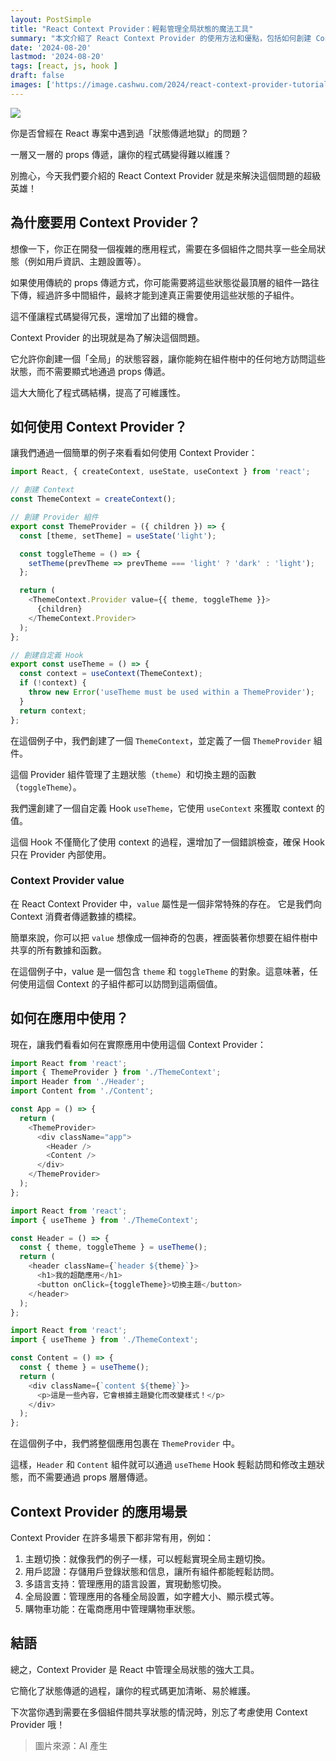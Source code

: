 ```yaml
---
layout: PostSimple
title: "React Context Provider：輕鬆管理全局狀態的魔法工具"
summary: "本文介紹了 React Context Provider 的使用方法和優點，包括如何創建 Context、Provider 組件和自定義 Hook，以及在實際應用中的使用示例和常見應用場景。"
date: '2024-08-20'
lastmod: '2024-08-20'
tags: [react, js, hook ]
draft: false
images: ['https://image.cashwu.com/2024/react-context-provider-tutorial/cover.webp']
---
```


![](https://image.cashwu.com/2024/react-context-provider-tutorial/cover.webp)


你是否曾經在 React 專案中遇到過「狀態傳遞地獄」的問題？

一層又一層的 props 傳遞，讓你的程式碼變得難以維護？

別擔心，今天我們要介紹的 React Context Provider 就是來解決這個問題的超級英雄！

## 為什麼要用 Context Provider？

想像一下，你正在開發一個複雜的應用程式，需要在多個組件之間共享一些全局狀態（例如用戶資訊、主題設置等）。

如果使用傳統的 props 傳遞方式，你可能需要將這些狀態從最頂層的組件一路往下傳，經過許多中間組件，最終才能到達真正需要使用這些狀態的子組件。

這不僅讓程式碼變得冗長，還增加了出錯的機會。

Context Provider 的出現就是為了解決這個問題。

它允許你創建一個「全局」的狀態容器，讓你能夠在組件樹中的任何地方訪問這些狀態，而不需要顯式地通過 props 傳遞。

這大大簡化了程式碼結構，提高了可維護性。

## 如何使用 Context Provider？

讓我們通過一個簡單的例子來看看如何使用 Context Provider：

```js:ThemeContext.js
import React, { createContext, useState, useContext } from 'react';

// 創建 Context
const ThemeContext = createContext();

// 創建 Provider 組件
export const ThemeProvider = ({ children }) => {
  const [theme, setTheme] = useState('light');

  const toggleTheme = () => {
    setTheme(prevTheme => prevTheme === 'light' ? 'dark' : 'light');
  };

  return (
    <ThemeContext.Provider value={{ theme, toggleTheme }}>
      {children}
    </ThemeContext.Provider>
  );
};

// 創建自定義 Hook
export const useTheme = () => {
  const context = useContext(ThemeContext);
  if (!context) {
    throw new Error('useTheme must be used within a ThemeProvider');
  }
  return context;
};
```

在這個例子中，我們創建了一個 `ThemeContext`，並定義了一個 `ThemeProvider` 組件。

這個 Provider 組件管理了主題狀態（`theme`）和切換主題的函數（`toggleTheme`）。


我們還創建了一個自定義 Hook `useTheme`，它使用 `useContext` 來獲取 context 的值。

這個 Hook 不僅簡化了使用 context 的過程，還增加了一個錯誤檢查，確保 Hook 只在 Provider 內部使用。

### Context Provider value

在 React Context Provider 中，`value` 屬性是一個非常特殊的存在。 它是我們向 Context 消費者傳遞數據的橋樑。

簡單來說，你可以把 `value` 想像成一個神奇的包裹，裡面裝著你想要在組件樹中共享的所有數據和函數。 

在這個例子中，value 是一個包含 `theme` 和 `toggleTheme` 的對象。這意味著，任何使用這個 Context 的子組件都可以訪問到這兩個值。

## 如何在應用中使用？

現在，讓我們看看如何在實際應用中使用這個 Context Provider：

```js:App.js
import React from 'react';
import { ThemeProvider } from './ThemeContext';
import Header from './Header';
import Content from './Content';

const App = () => {
  return (
    <ThemeProvider>
      <div className="app">
        <Header />
        <Content />
      </div>
    </ThemeProvider>
  );
};
```

```js:Header.js
import React from 'react';
import { useTheme } from './ThemeContext';

const Header = () => {
  const { theme, toggleTheme } = useTheme();
  return (
    <header className={`header ${theme}`}>
      <h1>我的超酷應用</h1>
      <button onClick={toggleTheme}>切換主題</button>
    </header>
  );
};
```

```jsx:Content.js
import React from 'react';
import { useTheme } from './ThemeContext';

const Content = () => {
  const { theme } = useTheme();
  return (
    <div className={`content ${theme}`}>
      <p>這是一些內容，它會根據主題變化而改變樣式！</p>
    </div>
  );
};
```

在這個例子中，我們將整個應用包裹在 `ThemeProvider` 中。

這樣，`Header` 和 `Content` 組件就可以通過 `useTheme` Hook 輕鬆訪問和修改主題狀態，而不需要通過 props 層層傳遞。

## Context Provider 的應用場景

Context Provider 在許多場景下都非常有用，例如：

1. 主題切換：就像我們的例子一樣，可以輕鬆實現全局主題切換。
2. 用戶認證：存儲用戶登錄狀態和信息，讓所有組件都能輕鬆訪問。
3. 多語言支持：管理應用的語言設置，實現動態切換。
4. 全局設置：管理應用的各種全局設置，如字體大小、顯示模式等。
5. 購物車功能：在電商應用中管理購物車狀態。


## 結語


總之，Context Provider 是 React 中管理全局狀態的強大工具。

它簡化了狀態傳遞的過程，讓你的程式碼更加清晰、易於維護。

下次當你遇到需要在多個組件間共享狀態的情況時，別忘了考慮使用 Context Provider 哦！

> 圖片來源：AI 產生